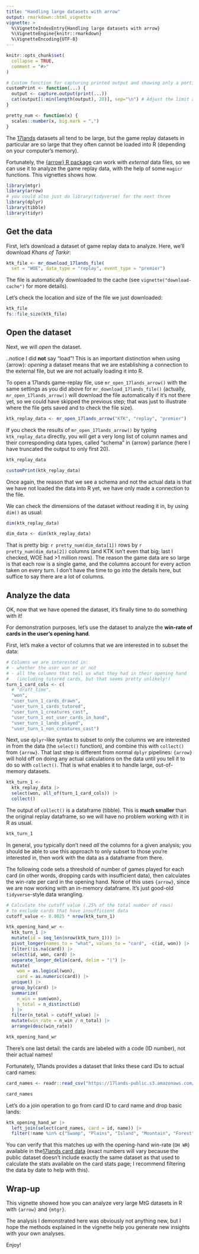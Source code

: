 ```yaml
---
title: "Handling large datasets with arrow"
output: rmarkdown::html_vignette
vignette: >
  %\VignetteIndexEntry{Handling large datasets with arrow}
  %\VignetteEngine{knitr::rmarkdown}
  %\VignetteEncoding{UTF-8}
---
```


```r
knitr::opts_chunk$set(
  collapse = TRUE,
  comment = "#>"
)

# Custom function for capturing printed output and showing only a portion
customPrint <- function(...) {
  output <- capture.output(print(...))
  cat(output[1:min(length(output), 20)], sep="\n") # Adjust the limit as needed
}

pretty_num <- function(x) {
  scales::number(x, big.mark = ",")
}
```

The [17lands](https://17lands.com) datasets all tend to be large, but the game replay datasets in particular are so large that they often cannot be loaded into R (depending on your computer's memory).

Fortunately, the [{arrow} R package](https://arrow.apache.org/docs/r/) can work with *external* data files, so we can use it to analyze the game replay data, with the help of some `magicr` functions.
This vignettes shows how.

```r
library(mtgr)
library(arrow)
# you could also just do library(tidyverse) for the next three
library(dplyr)
library(tibble)
library(tidyr)
```

## Get the data

First, let's download a dataset of game replay data to analyze.
Here, we'll download *Khans of Tarkir*:

```r
ktk_file <- mr_download_17lands_file(
  set = "WOE", data_type = "replay", event_type = "premier")
```

The file is automatically downloaded to the cache (see `vignette("download-cache")` for more details).

Let's check the location and size of the file we just downloaded:

```r
ktk_file
fs::file_size(ktk_file)
```

## Open the dataset

Next, we will *open* the dataset.

..notice I did **not** say "load"!
This is an important distinction when using {arrow}: *opening* a dataset means that we are establishing a connection to the external file, but we are not actually loading it into R.

To open a 17lands game-replay file, use `mr_open_17lands_arrow()` with the same settings as you did above for `mr_download_17lands_file()` (actually, `mr_open_17lands_arrow()` will download the file automatically if it's not there yet, so we could have skipped the previous step; that was just to illustrate where the file gets saved and to check the file size).

```r
ktk_replay_data <- mr_open_17lands_arrow("KTK", "replay", "premier")
```

If you check the results of `mr_open_17lands_arrow()` by typing `ktk_replay_data` directly, you will get a very long list of column names and their corresponding data types, called "schema" in {arrow} parlance (here I have truncated the output to only first 20).

```r
ktk_replay_data
```

```r
customPrint(ktk_replay_data)
```

Once again, the reason that we see a schema and not the actual data is that we have not loaded the data into R yet, we have only made a connection to the file.

We can check the dimensions of the dataset without reading it in, by using `dim()` as usual:

```r
dim(ktk_replay_data)
```

```r
dim_data <- dim(ktk_replay_data)
```

That is pretty big: `r pretty_num(dim_data[1])` rows by `r pretty_num(dim_data[2])` columns (and KTK isn't even that big; last I checked, WOE had >1 million rows).
The reason the game data are so large is that each row is a single game, and the columns account for every action taken on every turn.
I don't have the time to go into the details here, but suffice to say there are a lot of columns.

## Analyze the data

OK, now that we have opened the dataset, it's finally time to do something with it!

For demonstration purposes, let's use the dataset to analyze the **win-rate of cards in the user's opening hand**.

First, let's make a vector of columns that we are interested in to subset the data:

```r
# Columns we are interested in:
# - whether the user won or or not
# - all the columns that tell us what they had in their opening hand
#   (including tutored cards, but that seems pretty unlikely!)
turn_1_card_cols <- c(
  # "draft_time",
  "won",
  "user_turn_1_cards_drawn",
  "user_turn_1_cards_tutored",
  "user_turn_1_creatures_cast",
  "user_turn_1_eot_user_cards_in_hand",
  "user_turn_1_lands_played",
  "user_turn_1_non_creatures_cast")
```

Next, use `dplyr`-like syntax to subset to only the columns we are interested in from the data (the `select()` function), and combine this with `collect()` from `{arrow}`.
That last step is different from normal `dplyr` pipelines: `{arrow}` will hold off on doing any actual calculations on the data until you tell it to do so with `collect()`.
That is what enables it to handle large, out-of-memory datasets.

```r
ktk_turn_1 <-
  ktk_replay_data |>
  select(won, all_of(turn_1_card_cols)) |>
  collect()
```

The output of `collect()` is a dataframe (tibble).
This is **much smaller** than the original replay dataframe, so we will have no problem working with it in R as usual.

```r
ktk_turn_1
```

In general, you typically don't need *all* the columns for a given analysis; you should be able to use this approach to only subset to those you're interested in, then work with the data as a dataframe from there.

The following code sets a threshold of number of games played for each card (in other words, dropping cards with insufficient data), then calculates the win-rate per card in the opening hand.
None of this uses `{arrow}`, since we are now working with an in-memory dataframe.
It's just good-old `tidyverse`-style data wrangling.

```r
# Calculate the cutoff value (.25% of the total number of rows)
# to exclude cards that have insufficient data
cutoff_value <- 0.0025 * nrow(ktk_turn_1)

ktk_opening_hand_wr <-
  ktk_turn_1 |>
  mutate(id = seq_len(nrow(ktk_turn_1))) |>
  pivot_longer(names_to = "what", values_to = "card", -c(id, won)) |>
  filter(!is.na(card)) |>
  select(id, won, card) |>
  separate_longer_delim(card, delim = "|") |>
  mutate(
    won = as.logical(won),
    card = as.numeric(card)) |>
  unique() |>
  group_by(card) |>
  summarize(
    n_win = sum(won),
    n_total = n_distinct(id)
  ) |>
  filter(n_total > cutoff_value) |>
  mutate(win_rate = n_win / n_total) |>
  arrange(desc(win_rate))

ktk_opening_hand_wr
```

There's one last detail: the cards are labeled with a code (ID number), not their actual names!

Fortunately, 17lands provides a dataset that links these card IDs to actual card names:

```r
card_names <- readr::read_csv("https://17lands-public.s3.amazonaws.com/analysis_data/cards/cards.csv")

card_names
```

Let's do a join operation to go from card ID to card name and drop basic lands:

```r
ktk_opening_hand_wr |>
  left_join(select(card_names, card = id, name)) |>
  filter(!name %in% c("Swamp", "Plains", "Island", "Mountain", "Forest"))
```

You can verify that this matches up with the opening-hand win-rate (`OH WR`) available in the[17lands card data](https://www.17lands.com/card_data?expansion=KTK&format=PremierDraft&start=2014-09-26&columns=opening&sort=opening_hand_win_rate%2Cdesc) (exact numbers will vary because the public dataset doesn't include exactly the same dataset as that used to calculate the stats available on the card stats page; I recommend filtering the data by date to help with this).

## Wrap-up

This vignette showed how you can analyze very large MtG datasets in R with `{arrow}` and `{mtgr}`.

The analysis I demonstrated here was obviously not anything new, but I hope the methods explained in the vignette help you generate new insights with your own analyses.

Enjoy!